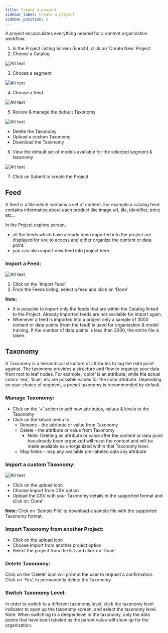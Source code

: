 ```yaml
---
title: Create a project
sidebar_label: Create a project
sidebar_position: 2
---
```


A project encapsulates everything needed for a content organization workflow.

1. In the Project Listing Screen (Enrich), click on ‘Create New’ Project
1. Choose a Catalog

![Alt text](https://d1r1e7xjkfj7nz.cloudfront.net/catalog.png 'a title')

3. Choose a segment

![Alt text](https://d1r1e7xjkfj7nz.cloudfront.net/segments.png 'a title')

4. Choose a feed

![Alt text](https://d1r1e7xjkfj7nz.cloudfront.net/Feeds.png 'a title')

5. Review & manage the default Taxonomy

![Alt text](https://d1r1e7xjkfj7nz.cloudfront.net/Projects.png 'a title')

- Delete the Taxonomy
- Upload a custom Taxonomy
- Download the Taxonomy

6. View the default set of models available for the selected segment & taxonomy

![Alt text](https://d1r1e7xjkfj7nz.cloudfront.net/model.png 'a title')

7. Click on Submit to create the Project

## Feed

A feed is a file which contains a set of content. For example a catalog feed contains information about each product like image url, tile, identifier, price etc…

In the Project explore screen,

- all the feeds which have already been imported into the project are displayed for you to access and either organize the content or data point.
- you can also import new feed into project here.

### Import a Feed:

![Alt text](https://d1r1e7xjkfj7nz.cloudfront.net/feedimport.png 'a title')

1. Click on the ‘Import Feed’
1. From the Feeds listing, select a feed and click on ‘Done’

**Note:**

- It is possible to import only the feeds that are within the Catalog linked to the Project. Already imported feeds are not available for import again.
- Whenever a feed is imported into a project only a sample of 3000 content or data points (from the feed) is used for organization & model training. If the number of data points is less than 3000, the entire file is taken.

## Taxonomy

A Taxonomy is a hierarchical structure of attributes to tag the data point against. The taxonomy provides a structure and flow to organize your data from root to leaf nodes. For example, ‘color’ is an attribute, while the actual colors ‘red’, ‘blue’, etc are possible values for the color attribute. Depending on your choice of segment, a preset taxonomy is recommended by default.

### Manage Taxonomy:

- Click on the '+' action to add new attributes, values & levels to the Taxonomy
- Click on the kebab menu to
  - Rename - the attribute or value from Taxonomy
  - Delete - the attribute or value from Taxonomy
    - Note: Deleting an attribute or value after the content or data point has already been organized will reset the content and will be made available as unorganized within that Taxonomy level.
  - Map fields - map any available pre-labeled data any attribute

### Import a custom Taxonomy:

![Alt text](https://d1r1e7xjkfj7nz.cloudfront.net/importtax.png 'a title')

- Click on the upload icon
- Choose import from CSV option
- Upload the CSV with your Taxonomy details in the supported format and click on ‘Done’

**Note:** Click on ‘Sample File’ to download a sample file with the supported Taxonomy format.

### Import Taxonomy from another Project:

- Click on the upload icon
- Choose Import from another project option
- Select the project from the list and click on ‘Done’

### Delete Taxonomy:

Click on the ‘Delete’ icon will prompt the user to request a confirmation. Click on ‘Yes’, to permanently delete the Taxonomy

### Switch Taxonomy Level:

In order to switch to a different taxonomy level, click the taxonomy level indicator to open up the taxonomy screen, and select the taxonomy level. Note: When switching to a deeper level in the taxonomy, only the data points that have been labeled as the parent value will show up for the organization.

